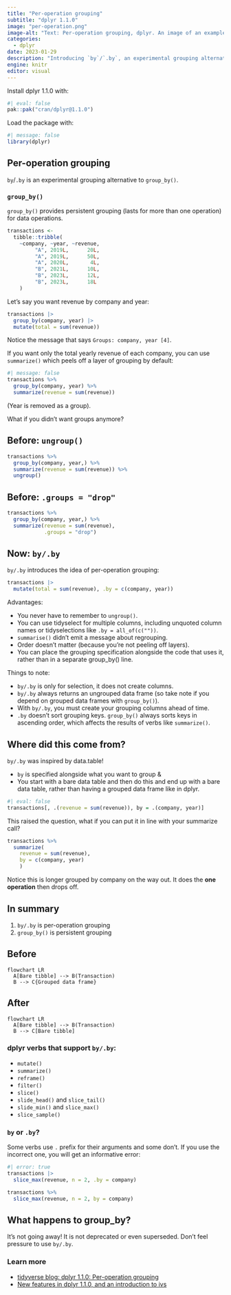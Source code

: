 ```yaml
---
title: "Per-operation grouping"
subtitle: "dplyr 1.1.0"
image: "per-operation.png"
image-alt: "Text: Per-operation grouping, dplyr. An image of an example call using by."
categories:
  - dplyr
date: 2023-01-29
description: "Introducing `by`/`.by`, an experimental grouping alternative to `group_by()`."
engine: knitr
editor: visual
---
```


Install dplyr 1.1.0 with:

```r
#| eval: false
pak::pak("cran/dplyr@1.1.0")
```

Load the package with:

```r
#| message: false
library(dplyr)
```

## Per-operation grouping

`by`/`.by` is an experimental grouping alternative to `group_by()`.

### `group_by()`

`group_by()` provides persistent grouping (lasts for more than one operation) for data operations.

```r
transactions <-
  tibble::tribble(
    ~company, ~year, ~revenue,
         "A", 2019L,      20L,
         "A", 2019L,      50L,
         "A", 2020L,       4L,
         "B", 2021L,      10L,
         "B", 2023L,      12L,
         "B", 2023L,      18L
    )
```

Let's say you want revenue by company and year:

```r
transactions |>
  group_by(company, year) |>
  mutate(total = sum(revenue))
```

Notice the message that says `Groups: company, year [4]`.

If you want only the total yearly revenue of each company, you can use `summarize()` which peels off a layer of grouping by default:

```r
#| message: false
transactions %>% 
  group_by(company, year) %>% 
  summarize(revenue = sum(revenue))
```

(Year is removed as a group).

What if you didn't want groups anymore?

::: panel
## Before: `ungroup()`

```r
transactions %>% 
  group_by(company, year,) %>% 
  summarize(revenue = sum(revenue)) %>% 
  ungroup()
```

## Before: `.groups = "drop"`

```r
transactions %>% 
  group_by(company, year,) %>% 
  summarize(revenue = sum(revenue),
            .groups = "drop")
```

## Now: `by/.by`

`by/.by` introduces the idea of per-operation grouping:

```r
transactions |>
  mutate(total = sum(revenue), .by = c(company, year))
```
:::

Advantages:

-   You never have to remember to `ungroup()`.
-   You can use tidyselect for multiple columns, including unquoted column names or tidyselections like `.by = all_of(c(""))`.
-   `summarise()` didn't emit a message about regrouping.
-   Order doesn't matter (because you're not peeling off layers).
-   You can place the grouping specification alongside the code that uses it, rather than in a separate group_by() line.

Things to note:

-   `by/.by` is only for selection, it does not create columns.
-   `by/.by` always returns an ungrouped data frame (so take note if you depend on grouped data frames with `group_by()`).
-   With `by/.by`, you must create your grouping columns ahead of time.
-   `.by` doesn't sort grouping keys. `group_by()` always sorts keys in ascending order, which affects the results of verbs like `summarize()`.

## Where did this come from?

`by/.by` was inspired by data.table!

-   `by` is specified alongside what you want to group &
-   You start with a bare data table and then do this and end up with a bare data table, rather than having a grouped data frame like in dplyr.

```r
#| eval: false
transactions[, .(revenue = sum(revenue)), by = .(company, year)]
```

This raised the question, what if you can put it in line with your summarize call?

```r
transactions %>% 
  summarize(
    revenue = sum(revenue), 
    by = c(company, year)
    )
```

Notice this is longer grouped by company on the way out. It does the **one operation** then drops off.

## In summary

1.  `by/.by` is per-operation grouping
2.  `group_by()` is persistent grouping

::: panel-tabset
## Before

```mermaid
flowchart LR
  A[Bare tibble] --> B(Transaction)
  B --> C{Grouped data frame}
```

## After

```mermaid
flowchart LR
  A[Bare tibble] --> B(Transaction)
  B --> C[Bare tibble]
```
:::

### dplyr verbs that support `by/.by`:

-   `mutate()`
-   `summarize()`
-   `reframe()`
-   `filter()`
-   `slice()`
-   `slide_head()` and `slice_tail()`
-   `slide_min()` and `slice_max()`
-   `slice_sample()`

### `by` or `.by`?

Some verbs use `.` prefix for their arguments and some don't. If you use the incorrect one, you will get an informative error:

```r
#| error: true
transactions |>
  slice_max(revenue, n = 2, .by = company)
```

```r
transactions %>% 
  slice_max(revenue, n = 2, by = company)
```

## What happens to group_by?

It's not going away! It is not deprecated or even superseded. Don't feel pressure to use `by/.by`.

### Learn more

-   [tidyverse blog: dplyr 1.1.0: Per-operation grouping](https://www.tidyverse.org/blog/2023/02/dplyr-1-1-0-per-operation-grouping/)
-   [New features in dplyr 1.1.0, and an introduction to ivs](https://www.youtube.com/watch?v=9LAML4Nr1II&t=111s)
